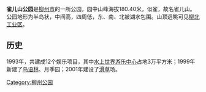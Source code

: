 '''雀儿山公园'''是[[柳州市|柳州市]]的一所公园，园中山峰海拔180.40米，似雀，故名雀儿山。公园地形为半岛状，中间高，四周低，东、南、北被湖水包围。山顶远眺可见[[柳北工业区|柳北工业区]]。

==历史==
1993年，共建成12个娱乐项目，其中[[水上世界游乐中心|水上世界游乐中心]]占地3万平方米；1999年新建了[[鸟语林|鸟语林]]、月季园；2001年建设了[[滑草|滑草]]场。

[[Category:柳州公园|Category:柳州公园]]